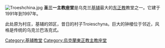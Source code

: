 [[File:Troeshchina.jpg|thumb]]
'''圣三一主教座堂'''是乌克兰[[基辅|基辅]]最大的[[东正教|东正教]]教堂之一。它建于1991年到1997年。

此处原为村庄，基辅的郊区，昔日的村子Troieschyna。巨大的钟楼位于邻近，风格是传统的乌克兰巴洛克式。

[[Category:基辅教堂|Category:基辅教堂]]
[[Category:烏克蘭東正教主教座堂|Category:烏克蘭東正教主教座堂]]
